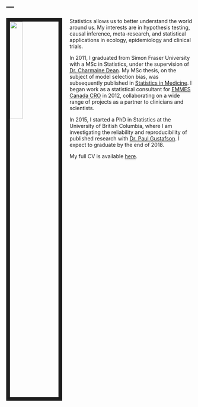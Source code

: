 ---
---

<link rel="stylesheet" href="styles.css" type="text/css">

<img src="images/harlan_2.jpg" style="width:26%; border:10px solid; margin-right: 20px" align="left">

Statistics allows us to better understand the world around us.   My interests are in hypothesis testing, causal inference, meta-research, and statistical applications in ecology, epidemiology and clinical trials.

In 2011, I graduated from Simon Fraser University with a MSc in Statistics, under the supervision of [Dr. Charmaine Dean](http://www.uwo.ca/sci/dean/). My MSc thesis, on the subject of model selection bias, was subsequently published in [Statistics in Medicine](https://onlinelibrary.wiley.com/doi/abs/10.1002/sim.6021).  I began work as a statistical consultant for [EMMES Canada CRO](https://secure.emmes.com/emmesweb/emmes-global/canada) in 2012, collaborating on a wide range of projects as a partner to clinicians and scientists.

In 2015, I started a PhD in Statistics at the University of British Columbia, where I am investigating the reliability and reproducibility of published research with [Dr. Paul Gustafson](http://www.paulgstf.com/). I expect to graduate by the end of 2018.


My full CV is available [here](files/CVHarlanCampbell11.pdf).

